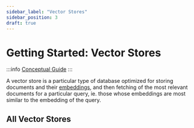```yaml
---
sidebar_label: "Vector Stores"
sidebar_position: 3
draft: true
---
```


# Getting Started: Vector Stores

:::info
[Conceptual Guide](https://docs.langchain.com/docs/components/indexing/vectorstore)
:::

A vector store is a particular type of database optimized for storing documents and their [embeddings](../../models/embeddings/), and then fetching of the most relevant documents for a particular query, ie. those whose embeddings are most similar to the embedding of the query.

## All Vector Stores


<DocCardList />
